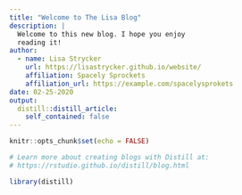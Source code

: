 ```yaml
---
title: "Welcome to The Lisa Blog"
description: |
  Welcome to this new blog. I hope you enjoy 
  reading it!
author:
  - name: Lisa Strycker
    url: https://lisastrycker.github.io/website/
    affiliation: Spacely Sprockets
    affiliation_url: https://example.com/spacelysprokets
date: 02-25-2020
output:
  distill::distill_article:
    self_contained: false
---
```


```r
knitr::opts_chunk$set(echo = FALSE)

# Learn more about creating blogs with Distill at:
# https://rstudio.github.io/distill/blog.html

library(distill)


```




